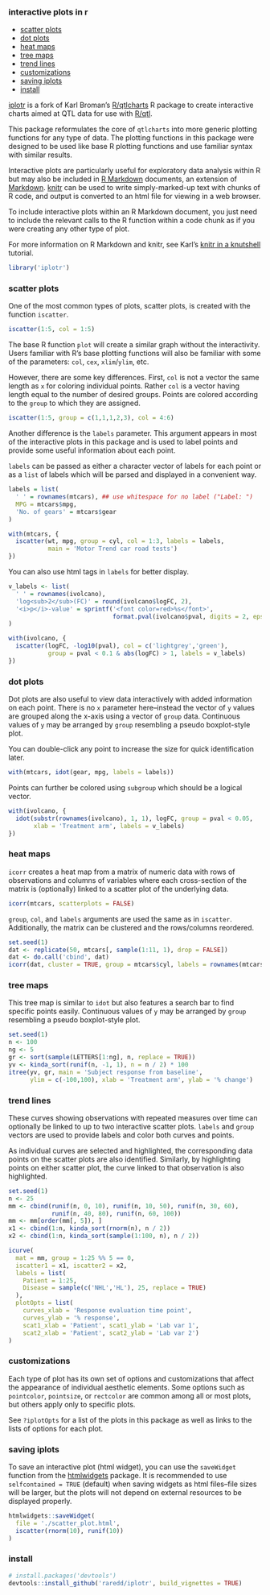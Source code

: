 <!--
%\VignetteEngine{knitr::knitr}
%\VignetteIndexEntry{Interactive plots in R}
-->

### interactive plots in r
 
* [scatter plots](#scatter-plots)  
* [dot plots](#dot-plots)  
* [heat maps](#heat-maps)  
* [tree maps](#tree-maps)  
* [trend lines](#trend-lines)  
* [customizations](#customizations)  
* [saving iplots](#saving-iplots)  
* [install](#install)  

[iplotr](http://github.com/raredd/iplotr) is a fork of Karl Broman's [R/qtlcharts](http://kbroman.org/qtlcharts) R package to create interactive charts aimed at QTL data for use with [R/qtl](http://www.rqtl.org).

This package reformulates the core of `qtlcharts` into more generic plotting functions for any type of data. The plotting functions in this package were designed to be used like base R plotting functions and use familiar syntax with similar results.

Interactive plots are particularly useful for exploratory data analysis within R but may also be included in [R Markdown](http://rmarkdown.rstudio.com) documents, an extension of [Markdown](http://daringfireball.net/projects/markdown/). [knitr](http://yihui.name/knitr/) can be used to write simply-marked-up text with chunks of R code, and output is converted to an html file for viewing in a web browser.

To include interactive plots within an R Markdown document, you just need to include the relevant calls to the R function within a code chunk as if you were creating any other type of plot.

For more information on R Markdown and knitr, see Karl's [knitr in a knutshell](http://kbroman.org/knitr_knutshell/) tutorial.

```r
library('iplotr')
```

### scatter plots

One of the most common types of plots, scatter plots, is created with the function `iscatter`.

```r
iscatter(1:5, col = 1:5)
```

The base R function `plot` will create a similar graph without the interactivity. Users familiar with R's base plotting functions will also be familiar with some of the parameters: `col`, `cex`, `xlim`/`ylim`, etc.

However, there are some key differences. First, `col` is not a vector the same length as `x` for coloring individual points. Rather `col` is a vector having length equal to the number of desired groups. Points are colored according to the `group` to which they are assigned.

```r
iscatter(1:5, group = c(1,1,1,2,3), col = 4:6)
```

Another difference is the `labels` parameter. This argument appears in most of the interactive plots in this package and is used to label points and provide some useful information about each point.

`labels` can be passed as either a character vector of labels for each point or as a `list` of labels which will be parsed and displayed in a convenient way.

```r
labels = list(
  ' ' = rownames(mtcars), ## use whitespace for no label ("Label: ")
  MPG = mtcars$mpg,
  'No. of gears' = mtcars$gear
)

with(mtcars, {
  iscatter(wt, mpg, group = cyl, col = 1:3, labels = labels,
           main = 'Motor Trend car road tests')
})
```

You can also use html tags in `labels` for better display.

```r
v_labels <- list(
  ' ' = rownames(ivolcano),
  'log<sub>2</sub>(FC)' = round(ivolcano$logFC, 2),
  '<i>p</i>-value' = sprintf('<font color=red>%s</font>',
                             format.pval(ivolcano$pval, digits = 2, eps = .05))
)

with(ivolcano, {
  iscatter(logFC, -log10(pval), col = c('lightgrey','green'),
           group = pval < 0.1 & abs(logFC) > 1, labels = v_labels)
})
```

### dot plots

Dot plots are also useful to view data interactively with added information on each point. There is no `x` parameter here--instead the vector of `y` values are grouped along the x-axis using a vector of `group` data. Continuous values of `y` may be arranged by `group` resembling a pseudo boxplot-style plot.

You can double-click any point to increase the size for quick identification later.

```r
with(mtcars, idot(gear, mpg, labels = labels))
```

Points can further be colored using `subgroup` which should be a logical vector.

```r
with(ivolcano, {
  idot(substr(rownames(ivolcano), 1, 1), logFC, group = pval < 0.05,
       xlab = 'Treatment arm', labels = v_labels)
})
```

### heat maps

`icorr` creates a heat map from a matrix of numeric data with rows of observations and columns of variables where each cross-section of the matrix is (optionally) linked to a scatter plot of the underlying data.

```r
icorr(mtcars, scatterplots = FALSE)
```

`group`, `col`, and `labels` arguments are used the same as in `iscatter`. Additionally, the matrix can be clustered and the rows/columns reordered.

```r
set.seed(1)
dat <- replicate(50, mtcars[, sample(1:11, 1), drop = FALSE])
dat <- do.call('cbind', dat)
icorr(dat, cluster = TRUE, group = mtcars$cyl, labels = rownames(mtcars))
```

### tree maps

This tree map is similar to `idot` but also features a search bar to find specific points easily. Continuous values of `y` may be arranged by `group` resembling a pseudo boxplot-style plot.

```r
set.seed(1)
n <- 100
ng <- 5
gr <- sort(sample(LETTERS[1:ng], n, replace = TRUE))
yv <- kinda_sort(runif(n, -1, 1), n = n / 2) * 100
itree(yv, gr, main = 'Subject response from baseline',
      ylim = c(-100,100), xlab = 'Treatment arm', ylab = '% change')
```

### trend lines

These curves showing observations with repeated measures over time can optionally be linked to up to two interactive scatter plots. `labels` and `group` vectors are used to provide labels and color both curves and points.

As individual curves are selected and highlighted, the corresponding data points on the scatter plots are also identified. Similarly, by highlighting points on either scatter plot, the curve linked to that observation is also highlighted.

```r
set.seed(1)
n <- 25
mm <- cbind(runif(n, 0, 10), runif(n, 10, 50), runif(n, 30, 60),
            runif(n, 40, 80), runif(n, 60, 100))
mm <- mm[order(mm[, 5]), ]
x1 <- cbind(1:n, kinda_sort(rnorm(n), n / 2))
x2 <- cbind(1:n, kinda_sort(sample(1:100, n), n / 2))

icurve(
  mat = mm, group = 1:25 %% 5 == 0,
  iscatter1 = x1, iscatter2 = x2,
  labels = list(
    Patient = 1:25,
    Disease = sample(c('NHL','HL'), 25, replace = TRUE)
  ),
  plotOpts = list(
    curves_xlab = 'Response evaluation time point',
    curves_ylab = '% response',
    scat1_xlab = 'Patient', scat1_ylab = 'Lab var 1',
    scat2_xlab = 'Patient', scat2_ylab = 'Lab var 2')
)
```

### customizations

Each type of plot has its own set of options and customizations that affect the appearance of individual aesthetic elements. Some options such as `pointcolor`, `pointsize`, or `rectcolor` are common among all or most plots, but others apply only to specific plots.

See `?iplotOpts` for a list of the plots in this package as well as links to the lists of options for each plot.

### saving iplots

To save an interactive plot (html widget), you can use the `saveWidget` function from the [htmlwidgets](http://www.htmlwidgets.org) package. It is recommended to use `selfcontained = TRUE` (default) when saving widgets as html files--file sizes will be larger, but the plots will not depend on external resources to be displayed properly.

```r
htmlwidgets::saveWidget(
  file = './scatter_plot.html',
  iscatter(rnorm(10), runif(10))
)
```

### install

```r
# install.packages('devtools')
devtools::install_github('raredd/iplotr', build_vignettes = TRUE)
```

